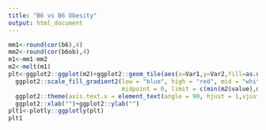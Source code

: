 ```yaml
---
title: "B6 vs B6 Obesity"
output: html_document
---
```




```r
mm1<-round(cor(b6),4)
mm2<-round(cor(b6ob),4)
m1<-mm1-mm2
m2<-melt(m1)
plt<-ggplot2::ggplot(m2)+ggplot2::geom_tile(aes(x=Var1,y=Var2,fill=as.numeric(value)))+
  ggplot2::scale_fill_gradient2(low = "blue", high = "red", mid = "white",
                                midpoint = 0, limit = c(min(m2$value),max(m2$value)), space = "Lab",name="Correlation")+
  ggplot2::theme(axis.text.x = element_text(angle = 90, hjust = 1,vjust = 0.5))+
  ggplot2::xlab("")+ggplot2::ylab("")
plt1<-plotly::ggplotly(plt)
plt1
```

